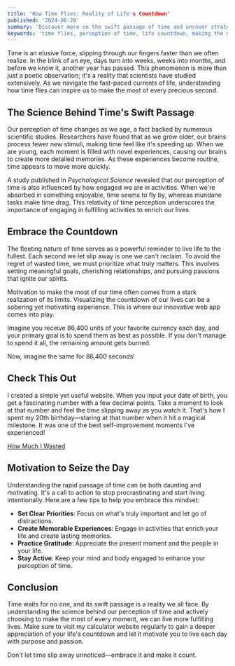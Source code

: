 ```yaml
---
title: 'How Time Flies: Reality of Life's Countdown'
published: '2024-06-28'
summary: 'Discover more on the swift passage of time and uncover strategies to make the most of every moment. Dive into scientific insights and motivational tips that highlight the importance of valuing each second in your life's countdown.'
keywords: 'time flies, perception of time, life countdown, making the most of time, time management, scientific insights on time, motivational tips, live intentionally, prioritize life goals, memorable experiences, gratitude, staying active, web app for time management'
---
```


Time is an elusive force, slipping through our fingers faster than we often realize. In the blink of an eye, days turn into weeks, weeks into months, and before we know it, another year has passed. This phenomenon is more than just a poetic observation; it's a reality that scientists have studied extensively. As we navigate the fast-paced currents of life, understanding how time flies can inspire us to make the most of every precious second.

## The Science Behind Time's Swift Passage

Our perception of time changes as we age, a fact backed by numerous scientific studies. Researchers have found that as we grow older, our brains process fewer new stimuli, making time feel like it's speeding up. When we are young, each moment is filled with novel experiences, causing our brains to create more detailed memories. As these experiences become routine, time appears to move more quickly.

A study published in *Psychological Science* revealed that our perception of time is also influenced by how engaged we are in activities. When we're absorbed in something enjoyable, time seems to fly by, whereas mundane tasks make time drag. This relativity of time perception underscores the importance of engaging in fulfilling activities to enrich our lives.

## Embrace the Countdown

The fleeting nature of time serves as a powerful reminder to live life to the fullest. Each second we let slip away is one we can't reclaim. To avoid the regret of wasted time, we must prioritize what truly matters. This involves setting meaningful goals, cherishing relationships, and pursuing passions that ignite our spirits.

Motivation to make the most of our time often comes from a stark realization of its limits. Visualizing the countdown of our lives can be a sobering yet motivating experience. This is where our innovative web app comes into play.

Imagine you receive 86,400 units of your favorite currency each day, and your primary goal is to spend them as best as possible. If you don't manage to spend it all, the remaining amount gets burned. 

Now, imagine the same for 86,400 seconds!

## Check This Out

I created a simple yet useful website. When you input your date of birth, you get a fascinating number with a few decimal points. Take a moment to look at that number and feel the time slipping away as you watch it. That's how I spent my 20th birthday—staring at that number when it hit a magical milestone. It was one of the best self-improvement moments I've experienced!

[How Much I Wasted](https://howmuchiwasted.bakir.dev/)

## Motivation to Seize the Day

Understanding the rapid passage of time can be both daunting and motivating. It's a call to action to stop procrastinating and start living intentionally. Here are a few tips to help you embrace this mindset:

- **Set Clear Priorities**: Focus on what's truly important and let go of distractions.
- **Create Memorable Experiences**: Engage in activities that enrich your life and create lasting memories.
- **Practice Gratitude**: Appreciate the present moment and the people in your life.
- **Stay Active**: Keep your mind and body engaged to enhance your perception of time.

## Conclusion

Time waits for no one, and its swift passage is a reality we all face. By understanding the science behind our perception of time and actively choosing to make the most of every moment, we can live more fulfilling lives. Make sure to visit my calculator website regularly to gain a deeper appreciation of your life's countdown and let it motivate you to live each day with purpose and passion.

Don't let time slip away unnoticed—embrace it and make it count.
